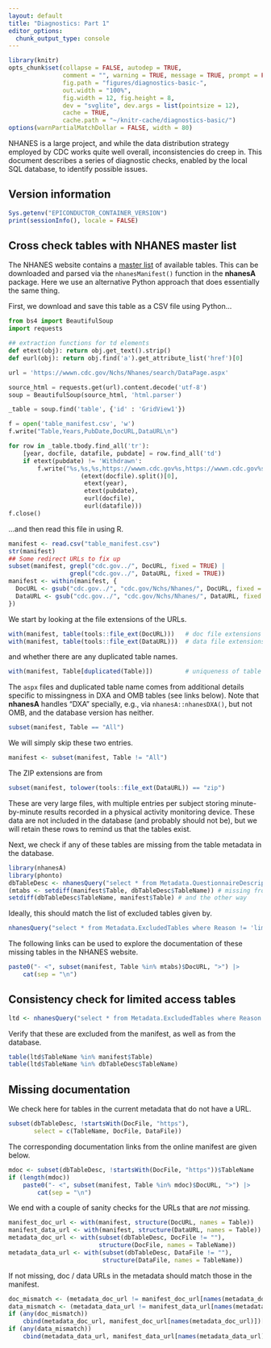 ```yaml
---
layout: default
title: "Diagnostics: Part 1"
editor_options: 
  chunk_output_type: console
---
```


```r
library(knitr)
opts_chunk$set(collapse = FALSE, autodep = TRUE, 
               comment = "", warning = TRUE, message = TRUE, prompt = FALSE,
               fig.path = "figures/diagnostics-basic-",
               out.width = "100%",
               fig.width = 12, fig.height = 8,
               dev = "svglite", dev.args = list(pointsize = 12),
               cache = TRUE,
               cache.path = "~/knitr-cache/diagnostics-basic/")
options(warnPartialMatchDollar = FALSE, width = 80)
```


NHANES is a large project, and while the data distribution strategy
employed by CDC works quite well overall, inconsistencies do creep
in. This document describes a series of diagnostic checks, enabled by
the local SQL database, to identify possible issues.


## Version information

```r
Sys.getenv("EPICONDUCTOR_CONTAINER_VERSION")
print(sessionInfo(), locale = FALSE)
```


## Cross check tables with NHANES master list

The NHANES website contains a [master
list](https://wwwn.cdc.gov/Nchs/Nhanes/search/DataPage.aspx) of
available tables. This can be downloaded and parsed via the
`nhanesManifest()` function in the __nhanesA__ package.  Here we use
an alternative Python approach that does essentially the same thing.

First, we download and save this table as a CSV file using Python...

```python
from bs4 import BeautifulSoup
import requests

## extraction functions for td elements
def etext(obj): return obj.get_text().strip()
def eurl(obj): return obj.find('a').get_attribute_list('href')[0]

url = 'https://wwwn.cdc.gov/Nchs/Nhanes/search/DataPage.aspx'

source_html = requests.get(url).content.decode('utf-8')
soup = BeautifulSoup(source_html, 'html.parser')

_table = soup.find('table', {'id' : 'GridView1'}) 

f = open('table_manifest.csv', 'w')
f.write("Table,Years,PubDate,DocURL,DataURL\n")

for row in _table.tbody.find_all('tr'):
    [year, docfile, datafile, pubdate] = row.find_all('td')
    if etext(pubdate) != 'Withdrawn':
        f.write("%s,%s,%s,https://wwwn.cdc.gov%s,https://wwwn.cdc.gov%s\n" % 
                    (etext(docfile).split()[0], 
                     etext(year), 
                     etext(pubdate),
                     eurl(docfile),
                     eurl(datafile)))
f.close()
```

...and then read this file in using R.

```r
manifest <- read.csv("table_manifest.csv")
str(manifest)
## Some redirect URLs to fix up
subset(manifest, grepl("cdc.gov../", DocURL, fixed = TRUE) |
                 grepl("cdc.gov../", DataURL, fixed = TRUE))
manifest <- within(manifest, {
  DocURL <- gsub("cdc.gov../", "cdc.gov/Nchs/Nhanes/", DocURL, fixed = TRUE)
  DataURL <- gsub("cdc.gov../", "cdc.gov/Nchs/Nhanes/", DataURL, fixed = TRUE)
})
```

We start by looking at the file extensions of the URLs.

```r
with(manifest, table(tools::file_ext(DocURL)))   # doc file extensions
with(manifest, table(tools::file_ext(DataURL)))  # data file extensions
```

and whether there are any duplicated table names.

```r
with(manifest, Table[duplicated(Table)])         # uniqueness of table names
```

The `aspx` files and duplicated table name comes from additional
details specific to missingness in DXA and OMB tables (see links
below). Note that __nhanesA__ handles "DXA" specially, e.g., via
`nhanesA::nhanesDXA()`, but not OMB, and the database version has
neither.


```r
subset(manifest, Table == "All")
```

We will simply skip these two entries.

```r
manifest <- subset(manifest, Table != "All")
```

The ZIP extensions are from

```r
subset(manifest, tolower(tools::file_ext(DataURL)) == "zip")
```

These are very large files, with multiple entries per subject storing 
minute-by-minute results recorded in a physical activity monitoring device. 
These data are not included in the database (and probably should not be), but 
we will retain these rows to remind us that the tables exist.

Next, we check if any of these tables are missing from the table
metadata in the database.


```r
library(nhanesA)
library(phonto)
dbTableDesc <- nhanesQuery("select * from Metadata.QuestionnaireDescriptions")
(mtabs <- setdiff(manifest$Table, dbTableDesc$TableName)) # missing from DB
setdiff(dbTableDesc$TableName, manifest$Table) # and the other way
```

Ideally, this should match the list of excluded tables given by.

```r
nhanesQuery("select * from Metadata.ExcludedTables where Reason != 'limited access'")
```

The following links can be used to explore the documentation of these
missing tables in the NHANES website.

```r
paste0("- <", subset(manifest, Table %in% mtabs)$DocURL, ">") |>
    cat(sep = "\n")
```

## Consistency check for limited access tables

```r
ltd <- nhanesQuery("select * from Metadata.ExcludedTables where Reason = 'limited access'")
```

Verify that these are excluded from the manifest, as well as from the database.


```r
table(ltd$TableName %in% manifest$Table)
table(ltd$TableName %in% dbTableDesc$TableName)
```



## Missing documentation

We check here for tables in the current metadata that do not have a
URL.

```r
subset(dbTableDesc, !startsWith(DocFile, "https"),
       select = c(TableName, DocFile, DataFile))
```

The corresponding documentation links from the online manifest are
given below.

```r
mdoc <- subset(dbTableDesc, !startsWith(DocFile, "https"))$TableName
if (length(mdoc))
    paste0("- <", subset(manifest, Table %in% mdoc)$DocURL, ">") |>
        cat(sep = "\n")
```

We end with a couple of sanity checks for the URLs that are _not_ missing.

```r
manifest_doc_url <- with(manifest, structure(DocURL, names = Table))
manifest_data_url <- with(manifest, structure(DataURL, names = Table))
metadata_doc_url <- with(subset(dbTableDesc, DocFile != ""),
                         structure(DocFile, names = TableName))
metadata_data_url <- with(subset(dbTableDesc, DataFile != ""),
                          structure(DataFile, names = TableName))
```

If not missing, doc / data URLs in the metadata should match those in the manifest.

```r
doc_mismatch <- (metadata_doc_url != manifest_doc_url[names(metadata_doc_url)])
data_mismatch <- (metadata_data_url != manifest_data_url[names(metadata_data_url)])
if (any(doc_mismatch))
    cbind(metadata_doc_url, manifest_doc_url[names(metadata_doc_url)])[doc_mismatch, ]
if (any(data_mismatch))
    cbind(metadata_data_url, manifest_data_url[names(metadata_data_url)])[data_mismatch, ]
```





